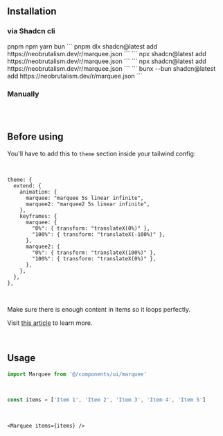 ## Installation

### via Shadcn cli

<Tabs defaultValue="pnpm" className="w-full">
  <TabsList className="grid w-full grid-cols-4">
    <TabsTrigger value="pnpm">pnpm</TabsTrigger>
    <TabsTrigger value="npm">npm</TabsTrigger>
    <TabsTrigger value="yarn">yarn</TabsTrigger>
    <TabsTrigger value="bun">bun</TabsTrigger>
  </TabsList>
  <TabsContent value="pnpm">
  ```
  pnpm dlx shadcn@latest add https://neobrutalism.dev/r/marquee.json
  ```
  </TabsContent>
  <TabsContent value="npm">
  ```
  npx shadcn@latest add https://neobrutalism.dev/r/marquee.json
  ```
  </TabsContent>
  <TabsContent value="yarn">
  ```
  npx shadcn@latest add https://neobrutalism.dev/r/marquee.json
  ```
  </TabsContent>
  <TabsContent value="bun">
  ```
  bunx --bun shadcn@latest add https://neobrutalism.dev/r/marquee.json
  ```
  </TabsContent>
</Tabs>

<br />

### Manually

```tsx file=<rootDir>/src/components/ui/marquee.tsx title="components/ui/marquee.tsx"
```

<br />

## Before using

You'll have to add this to `theme` section inside your tailwind config:

<br />

```tsx title="tailwind.config.js"
theme: {
  extend: {
    animation: {
      marquee: "marquee 5s linear infinite",
      marquee2: "marquee2 5s linear infinite",
    },
    keyframes: {
      marquee: {
        "0%": { transform: "translateX(0%)" },
        "100%": { transform: "translateX(-100%)" },
      },
      marquee2: {
        "0%": { transform: "translateX(100%)" },
        "100%": { transform: "translateX(0%)" },
      },
    },
  },
},
```

<br />

Make sure there is enough content in items so it loops perfectly.

Visit <a target="_blank" href="https://jackwhiting.co.uk/posts/creating-a-marquee-with-tailwind/">this article</a> to learn more.

<br />

## Usage

```ts
import Marquee from '@/components/ui/marquee'
```

<br />

```ts
const items = ['Item 1', 'Item 2', 'Item 3', 'Item 4', 'Item 5']
```

<br />

```tsx
<Marquee items={items} />
```